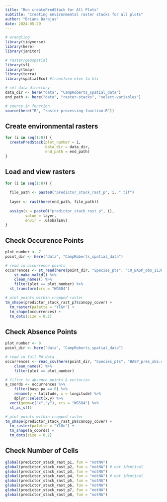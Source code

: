 ```yaml
---
title: "Run createPredStack for All Plots"
subtitle: "Creating environmental raster stacks for all plots"
author: "Briana Barajas"
date: 2024-05-29
---
```


```r
# wrangling
library(tidyverse)
library(here)
library(janitor)

# raster/geospatial
library(sf)
library(tmap)
library(terra)
library(spatialEco) #transform elev to hli

# set data directory
data_dir <- here("data", "CampRoberts_spatial_data")
end_path <- here("data", "raster-stacks", "select-variables")

# source in function
source(here("R", "raster-processing-function.R"))

```


## Create environmental rasters

```r
for (i in seq(1:8)) {
  createPredStack(plot_number = i,
                  data_dir = data_dir,
                  end_path = end_path)
}
```


## Load and view rasters
```r
for (i in seq(1:8)) {
  
  file_path <- paste0("predictor_stack_rast_p", i, ".tif")
  
  layer <- rast(here(end_path, file_path))
  
  assign(x = paste0("predictor_stack_rast_p", i),
         value = layer,
         envir = .GlobalEnv)
}
```


## Check Occurence Points

```r
plot_number <- 7
point_dir <- here("data", "CampRoberts_spatial_data")

# read in occurrence points
occurrences <- st_read(here(point_dir, "Species_pts", "CR_BASP_obs_11Jul22.shp"), quiet = TRUE) %>% 
    st_make_valid() %>% 
    clean_names() %>% 
    filter(plot == plot_number) %>% 
  st_transform(crs = "WGS84")

# plot points within cropped raster 
tm_shape(predictor_stack_rast_p7$canopy_cover) +
  tm_raster(palette = "YlGn") +
  tm_shape(occurrences) +
  tm_dots(size = 0.2)
```


## Check Absence Points

```r
plot_number <- 8
point_dir <- here("data", "CampRoberts_spatial_data")

# read in full PA data
occurrences <- read_csv(here(point_dir, "Species_pts", "BASP_pres_abs.csv"), show_col_types = FALSE) %>% 
    clean_names() %>% 
    filter(plot == plot_number)

# filter to absence points & vectorize
a_coords <- occurrences %>% 
    filter(basp_pa == 0) %>% 
    rename(y = latitude, x = longitude) %>% 
    dplyr::select(x,y) %>% 
  vect(geom=c("x","y"), crs = "WGS84") %>% 
  st_as_sf()

# plot points within cropped raster
tm_shape(predictor_stack_rast_p8$canopy_cover) +
  tm_raster(palette = "YlGn") +
  tm_shape(a_coords) +
  tm_dots(size = 0.2)

```


## Check Number of Cells
```r
global(predictor_stack_rast_p1, fun = "notNA")
global(predictor_stack_rast_p2, fun = "notNA") # not identical
global(predictor_stack_rast_p3, fun = "notNA")
global(predictor_stack_rast_p4, fun = "notNA") # not identical
global(predictor_stack_rast_p5, fun = "notNA")
global(predictor_stack_rast_p6, fun = "notNA")
global(predictor_stack_rast_p7, fun = "notNA")
global(predictor_stack_rast_p8, fun = "notNA")
```

